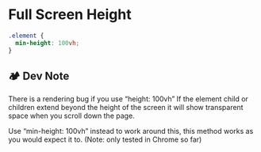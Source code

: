 # Full Screen Height

```scss copy
.element {
  min-height: 100vh;
}
```

## 🏕️ Dev Note
There is a rendering bug if you use “height: 100vh”
If the element child or children extend beyond the height of the screen it will show transparent space when you scroll down the page. 

Use “min-height: 100vh” instead to work around this, this method works as you would expect it to. (Note: only tested in Chrome so far)